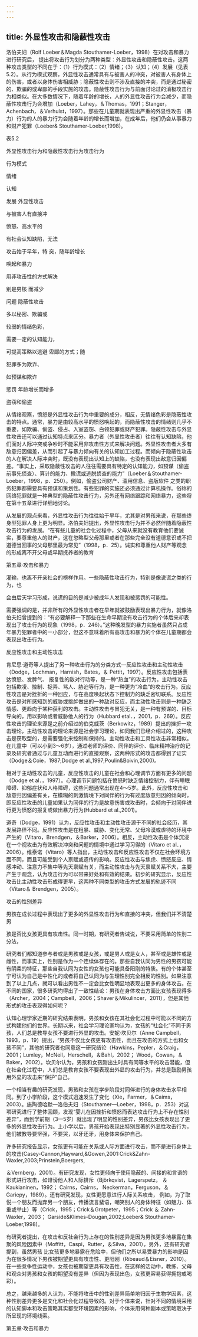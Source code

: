 ```yaml
---
---
---
```

title: 外显性攻击和隐蔽性攻击
---



洛伯夫妇（Rolf Loeber＆Magda Stouthamer-Loeber，1998）在对攻击和暴力进行研究后， 提出将攻击行为划分为两种类型：外显性攻击和隐蔽性攻击。这两种攻击类型的不同在于：（1）行为模式：（2）情绪；（3）认知；（4）发展（见表5.2）。从行为模式观察，外显性攻击通常具有与被害人的冲突，对被害人有身体上的伤害，或者以身体伤害相威胁；隐蔽性攻击则不涉及直接的冲突，而是通过秘密的、欺骗的或卑鄙的手段实施的攻击。隐蔽性攻击行为与前面讨论过的消极攻击行为相类似。在大多数情况下，随着年龄的增长，人的外显性攻击行为会减少，而隐蔽性攻击行为会增加（Loeber，Lahey，＆Thomas，1991；Stanger， Achenbach，＆Verhulst，1997）。那些在儿童期就表现出严重的外显性攻击（暴力）行为的人的暴力行为会随着年龄的增长而增加，在成年后，他们仍会从事暴力和财产犯罪（Loeber& Stouthamer-Loeber,1998)。

表5.2

外显性攻击行为和隐蔽性攻击行为攻击行为

行为模式

情绪

认知

发展 外显性攻击

与被害人有直接冲

愤怒、高水平的

有社会认知缺陷，无法

攻击始于早年，特 突，随年龄增长

唤起和暴力

用非攻击性的方式解决

别是男核 而减少

问题 隐蔽性攻击

多以秘密、欺骗或

较弱的情绪色彩，

需要一定的认知能力，

可提高策略以逃避 卑鄙的方式；随

犯罪多为欺诈、

如预谋和欺诈

惩罚 年龄增长而增多

盗窃和偷盗

从情绪观察，愤怒是外显性攻击行为中重要的成分，相反，无情绪色彩是隐蔽性攻击的特点。通常，暴力是由较高水平的愤怒唤起的，而隐蔽性攻击的情绪则几乎不重要，如欺骗、偷盗、侵占、入室盗窃、白领犯罪或财产犯罪。隐蔽性攻击与外显性攻击还可以通过认知特点来区分。暴力者（外显性攻击者）往往有认知缺陷，他们面对人际冲突或争吵时不能采用非攻击性方式来解决问题。外显性攻击者大多有敌意归因偏差，从而引起了与暴力倾向有关的认知加工过程。而倾向于隐蔽性攻击的人在解决人际冲突时，既没有表现出认知上的缺陷，也没有表现出敌意归因偏差。“事实上，采取隐蔽性攻击的人往往需要具有特定的认知能力，如预谋（偷盗前事先侦查）、算计的能力、撒谎或逃脱侦查的能力”（Loeber＆Stouthamer-Loeber，1998，p．250）。例如，偷盗公司财产、滥用信息、盗版软件 之类的职务犯罪都需要具有预谋和策划性。有些犯罪的实施还必须通过计算机操作。俗称的网络犯罪就是一种典型的隐蔽性攻击行为，另外还有网络跟踪和网络暴力，这些将在第十五章进行详细地讨论。

从发展的观点来看，外显性攻击行为往往始于早年，尤其是对男孩来说，在那些终身型犯罪人身上更为明显。洛伯夫妇提出，外显性攻击行为并不必然伴随着隐蔽性攻击行为的发展。“在有些儿童的社会化过程中，父母从来就没有教育他们要诚实，要尊重他人的财产，这在忽略型父母那里或者在那些完全没有道德意识或不把道德当回事的父母那里最为常见”（1998，p．25）。诚实和尊重他人财产等观念的形成离不开父母或早期抚养者的教育

第五章·攻击和暴力

灌输，也离不开亲社会的榜样作用。一些隐蔽性攻击行为，特别是像说谎之类的行为，也

会由后天学习形成，说谎的目的是减少被成年人发现和被惩罚的可能性。

需要强调的是，并非所有的外显性攻击者在早年就被鼓励表现出暴力行为，就像洛伯夫妇曾提到的：“有必要解释一下那些在生命早期没有攻击行为的个体后来却表现出了攻击行为的现象（1998，p．246）。”这种晚发型的暴力实施者虽然只占成年暴力犯罪者中的一小部分，但这不意味着所有高攻击和暴力的个体在儿童期都会表现出攻击行为。

反应性攻击和主动性攻击

肯尼思·道奇等人提出了另一种攻击行为的分类方式—反应性攻击和主动性攻击（Dodge，Lochman，Harnish，Bates，＆ Pettit，1997）。反应性攻击包括表达愤怒、发脾气、 报复性的敌对行动等，是一种“热血”的攻击行为。主动性攻击包括欺凌、控制、捉弄、骂人、胁迫等行为，是一种更为“冷血”的攻击行为。反应性攻击是对挫折的一种回应，与在高度唤起状态下控制力的缺乏密切联系。反应性攻击是对所感知到的威胁或挑衅做出的一种敌对反应，而主动性攻击则是一种缺乏情感、更趋向于某种获利的攻击。主动性攻击与冒犯无关，是一种有预谋的、目标导向的，用以影响或者威胁他人的行为（Hubbard etal．，2001，p．269）。反应性攻击的理论来源是之前介绍过的伯克威茨（Berkowitz，1989）提出的挫折一攻击理论，主动性攻击的理论来源是社会学习理论，如同我们已经介绍过的，这种攻击是获取型的，是需要强化来控制和保持的。主动性攻击和工具性攻击非常相似。在儿童中（可以小到3～6岁），通过老师的评价、同伴的评价、临床精神治疗的记录及研究者通过与儿童互动而进行的直接观察，这两种形式的攻击都得到了证实（Dodge＆Coie，1987;Dodge et al.,1997;Poulin&Boivin,2000)。

相对于主动性攻击的儿童，反应性攻击的儿童在社会和心理调节方面有更多的问题（Dodge et al．，1997）。心理调节问题包括在愤怒时缺乏情绪控制力，伴有睡眠障碍、抑郁症状和人格障碍，这些问题通常出现在4～5岁。此外，反应性攻击和敌意归因偏差有关，在模糊的刺激情境下对同伴的行为有过度敌意归因的倾向时，即反应性攻击的儿童如果认为同伴的行为是故意伤害或攻击时，会倾向于对同伴进行更为愤怒的报复或做出暴力行为(Hubbard et al.,2001)。

道奇（Dodge，1991）认为，反应性攻击和主动性攻击源于不同的社会经历，其发展路径不同。反应性攻击是在粗暴、威胁、变化无常、父母冷漠或虐待的环境中产生的（Vitaro，Brendgen，＆Barker，2006）。相反，主动性攻击是个体沉浸在一个视攻击为有效解决冲突和问题的情境中通过学习习得的（Vitaro et al．，2006）。维泰诺（Vitaro）等人指出，主动性攻击和反应性攻击不仅在社会环境方面不同，而且可能受到个人禀赋或遗传的影响。反应性攻击与焦虑、愤怒反应、情感冲动、注意力不集中等先天禀赋有关，而主动性攻击与先天禀赋关系不大，主要产生于观念，认为攻击行为可以带来好处和有效的结果。初步的研究显示，反应性攻击比主动性攻击形成得更早，这两种不同类型的攻击方式发展的轨迹不同（Vitaro＆ Brendgen，2005）。

攻击的性别差异

男孩在成长过程中表现出了更多的外显性攻击行为和直接的冲突，但我们并不清楚男

孩是否比女孩更具有攻击性。同一时期，有研究者告诫说，不要采用简单的性别二分法，

研究者们都知道参与者或是男孩或是女孩，或是男人或是女人，甚至或是雄性或是雌性，而事实上，性别是作为一个连续体存在的。那些自我认同为男性的男孩可能有阴柔的特征，那些自我认同为女性的女孩也可能具备阳刚的特质。有的个体甚至宁可认为自己是中性化的或者将自己认同为与生理性别完全相反的性别。如果注意到了以上几点，就可以看出男性不一定会比女性明显地表现出更多的身体攻击。在不同的国家，很多研究均得出了一致性结论：男孩在身体攻击方面比女孩表现得多（Archer，2004；Campbell，2006；Shaver＆Mikulincer，2011），但是其他形式的攻击表现得如何呢？

认知心理学家近期的研究结果表明，男孩和女孩在其社会化过程中可能以不同的方式构建他们的世界。长期以来，社会学习理论家均认为，女孩的“社会化”不同于男孩，人们总是教导女孩不要进行外显的攻击。安妮·坎贝尔（Anne Campbell，1993，p．19）提出，“男孩不仅比女孩更有攻击性，而且在攻击的方式上也和女孩不同”，其他的研究者也同意这一研究结论（Hawkins，Pepler，＆Craig，2001；Lumley，McNeil，Herschell，＆Bahl，2002； Wood，Cowan，＆Baker，2002）。坎贝尔认为，男孩和女孩刚出生时具有同等水平的攻击潜能，但在社会化过程中，人们总是教育女孩不要表现出外显的攻击行为，并总是鼓励男孩用外显的攻击来“保护”自己。

一个相当有趣的研究发现，男孩和女孩在学步阶段对同伴进行的身体攻击水平相同。到了小学阶段，这个模式迅速发生了变化（Xie，Farmer，＆Caims，2003）。施陶德哈默—洛伯夫妇（Stouthamer—Loeber，1998，p．253）对这项研究进行了整体回顾，发现“婴儿在因挫折和愤怒而表达攻击行为上不存在性别差异”，而到学前期（3—5岁）就出现了明显的性别差异，男孩比女孩表现出了更多的外显性攻击行为。上小学以后，男孩开始表现出特别显著的外显性攻击行为，他们被教导要坚强，不要哭，以牙还牙，用身体来保护自己。

许多研究报告显示，女孩更有可能在关系或人际方面进行攻击，而不是进行身体上的攻击(Casey-Cannon,Hayward,&Gowen,2001:Crick&Zahn-Waxler,2003;Prinstein,Boergers,

＆Vernberg，2001）。有研究发现，女性更倾向于使用隐蔽的、间接的和言语的形式进行攻击，如诽谤他人和人际排斥（Björkqvist，Lagerspetz， ＆ Kaukianinen，1992； Cairns，Cairns， Neckerman，Ferguson，＆Gariepy，1989）。还有研究发现，女性更愿意进行人际关系攻击， 例如，为了取悦一个朋友而抛弃另一个朋友，传播流言蜚语，嘲笑别人的身体特征（如魅力、体重或举止）等（Crick，1995；Crick＆Grotpeter，1995；Crick ＆ Zahn-Waxler，2003； Garside&Klimes-Dougan,2002;Loeber& Stouthamer-Loeber,1998)。

有研究者提出，在攻击和反社会行为上存在的性别差异是因为男孩更多地暴露在集聚的风险因素中（Moffitt，Caspi，Rutter，＆Silva，2001），另外，还有研究者提到，虽然男孩 比女孩更多地暴露在危险中，但他们之所以易受暴力的影响是因为在很多情况下男孩被期望更具有攻击性、更阳刚（Ribeaud＆Eisner，2010）。在一些竞争性运动中，女孩也被期望更具有攻击性，在这样的活动中，教练、父母和观众对男孩和女孩的期望没有差异（但因为表现出色，女孩更容易获得拥抱或喝彩）。

总之，越来越多的人认为，不能将攻击中的性别差异简单地归因于生物学因素，这种性别差异更多是文化和社会化过程导致的。对于个体来说，针对不同的情境采用的认知脚本和攻击策略其实都受环境因素的影响，个体采用何种剧本或策略取决于所呈现的环境线索。

第五章·攻击和暴力
